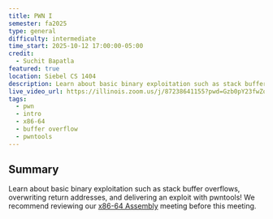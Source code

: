 ```yaml
---
title: PWN I
semester: fa2025
type: general
difficulty: intermediate
time_start: 2025-10-12 17:00:00-05:00
credit:
  - Suchit Bapatla
featured: true
location: Siebel CS 1404
description: Learn about basic binary exploitation such as stack buffer overflows, overwriting return addresses, and delivering an exploit with pwntools!
live_video_url: https://illinois.zoom.us/j/87238641155?pwd=Gzb0pY23fwZoctArNxCz4VMsrWwbSb.1
tags:
  - pwn
  - intro
  - x86-64
  - buffer overflow
  - pwntools
---
```

## Summary
Learn about basic binary exploitation such as stack buffer overflows, overwriting return addresses, and delivering an exploit with pwntools! We recommend reviewing our [x86-64 Assembly](/meetings/general/2025-10-05/) meeting before this meeting.
